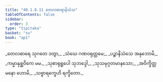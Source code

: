 ```yaml
---
title: "40.1.8.11 တေလဓာရာနိသံသ"
tableOfContents: false
sidebar:
  order: 3
type: "tipitaka"
basket: "su"
book: "ap1"
---
```



<DynamicBreadcrumb />

<Division number="121" book="ap1">

<Paragraph number="4418" type="verses" book="ap1">
_တေလဓာရေ သုဂတေ ဒတွာ,_  
_သံဃေ ဂဏဝရုတ္တမေ;_  
_ပဉ္စာနိသံသေ အနုဘောမိ,_  
_ကမ္မာနုစ္ဆဝိကေ မမ._  

</Paragraph>

</Division>
<Division number="122" book="ap1">

<Paragraph number="4419" type="verses" book="ap1">
_သုစာရုရူပေါ သုဘဒ္ဒေါ,_  
_သုသမုဂ္ဂတမာနသော;_  
_အဝိက္ခိတ္တမနော ဟောမိ,_  
_သဗ္ဗာရက္ခေဟိ ရက္ခိတော._
</Paragraph>
</Division>